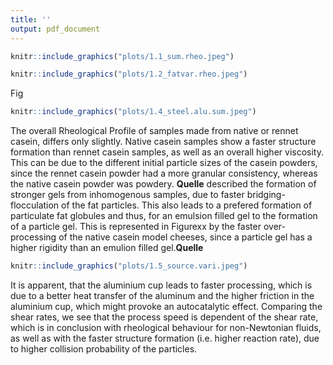 ```yaml
---
title: ''
output: pdf_document
---
```

\subsection{Comparison of models tested during model development}

```r
knitr::include_graphics("plots/1.1_sum.rheo.jpeg")
```


```r
knitr::include_graphics("plots/1.2_fatvar.rheo.jpeg")
```
Fig




```r
knitr::include_graphics("plots/1.4_steel.alu.sum.jpeg")
```
The overall Rheological Profile of samples made from native or rennet casein, differs only slightly. Native casein samples show a faster structure formation than rennet casein samples, as well as an overall higher viscosity. This can be due to the different initial particle sizes of the casein powders, since the rennet casein powder had a more granular consistency, whereas the native casein powder was powdery. 
**Quelle** described the formation of stronger gels from inhomogenous samples, due to faster bridging-flocculation of the fat particles. This also leads to a prefered formation of particulate fat globules and thus, for an emulsion filled gel to the formation of a particle gel. This is represented in Figurexx by the faster over-processing of the native casein model cheeses, since a particle gel has a higher rigidity than an emulion filled gel.**Quelle**

```r
knitr::include_graphics("plots/1.5_source.vari.jpeg")
```

It is apparent, that the aluminium cup leads to faster processing, which is due to a better heat transfer of the aluminum and the higher friction in the aluminium cup, which might provoke an autocatalytic effect. Comparing the shear rates, we see that the process speed is dependent of the shear rate, which is in conclusion with rheological behaviour for non-Newtonian fluids, as well as with the faster structure formation (i.e. higher reaction rate), due to higher collision probability of the particles.


